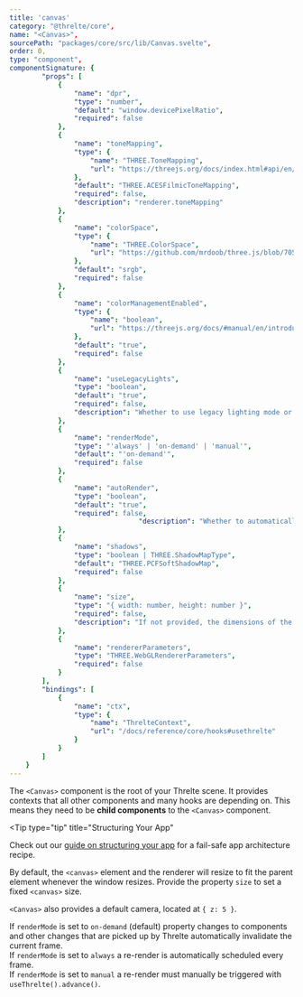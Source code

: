 ```yaml
---
title: 'canvas'
category: "@threlte/core",
name: "<Canvas>",
sourcePath: "packages/core/src/lib/Canvas.svelte",
order: 0,
type: "component",
componentSignature: {
        "props": [
            {
                "name": "dpr",
                "type": "number",
                "default": "window.devicePixelRatio",
                "required": false
            },
            {
                "name": "toneMapping",
                "type": {
                    "name": "THREE.ToneMapping",
                    "url": "https://threejs.org/docs/index.html#api/en/constants/Renderer"
                },
                "default": "THREE.ACESFilmicToneMapping",
                "required": false,
                "description": "renderer.toneMapping"
            },
            {
                "name": "colorSpace",
                "type": {
                    "name": "THREE.ColorSpace",
                    "url": "https://github.com/mrdoob/three.js/blob/705e47d035591cb5a2e9cc83aa3576e21a4bf2c0/src/constants.js#L149-L153"
                },
                "default": "srgb",
                "required": false
            },
            {
                "name": "colorManagementEnabled",
                "type": {
                    "name": "boolean",
                    "url": "https://threejs.org/docs/#manual/en/introduction/Color-management"
                },
                "default": "true",
                "required": false
            },
            {
                "name": "useLegacyLights",
                "type": "boolean",
                "default": "true",
                "required": false,
                "description": "Whether to use legacy lighting mode or physically correct lighting mode. Physically correct lighting mode is more physically accurate, but legacy lighting mode may be more intuitive."
            },
            {
                "name": "renderMode",
                "type": "'always' | 'on-demand' | 'manual'",
                "default": "'on-demand'",
                "required": false
            },
            {
                "name": "autoRender",
                "type": "boolean",
                "default": "true",
                "required": false,
								"description": "Whether to automatically render the scene every frame. Set to `false` to implement custom render pipelines."
            },
            {
                "name": "shadows",
                "type": "boolean | THREE.ShadowMapType",
                "default": "THREE.PCFSoftShadowMap",
                "required": false
            },
            {
                "name": "size",
                "type": "{ width: number, height: number }",
                "required": false,
                "description": "If not provided, the dimensions of the parent element will be used."
            },
            {
                "name": "rendererParameters",
                "type": "THREE.WebGLRendererParameters",
                "required": false
            }
        ],
        "bindings": [
            {
                "name": "ctx",
                "type": {
                    "name": "ThrelteContext",
                    "url": "/docs/reference/core/hooks#usethrelte"
                }
            }
        ]
    }
---
```


The `<Canvas>` component is the root of your Threlte scene. It provides contexts that all other components and many hooks are depending on. This means they need to be **child components** to the `<Canvas>` component.

<Tip
  type="tip"
  title="Structuring Your App"
>

Check out our [guide on structuring your
app](/docs/learn/basics/app-structure) for a fail-safe app architecture recipe.

</Tip>

By default, the `<canvas>` element and the renderer will resize to fit the parent element whenever the window resizes. Provide the property `size` to set a fixed `<canvas>` size.

`<Canvas>` also provides a default camera, located at `{ z: 5 }`.

If `renderMode` is set to `on-demand` (default) property changes to components and other changes that are picked up by Threlte automatically invalidate the current frame.<br />
If `renderMode` is set to `always` a re-render is automatically scheduled every frame.<br />
If `renderMode` is set to `manual` a re-render must manually be triggered with `useThrelte().advance()`.
